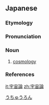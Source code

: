 ==Japanese==

===Etymology===
{{wikipedia|lang=ja}}
{{ja-kanjitab|う|ちゅう|yomi=o|ろん}}
{{suffix|宇宙|tr1=[[uchū]]|t1=[[cosmos]]; [[universe]]|論|tr2=[[ron]]|t2=[[theory]]|lang=ja|sort=うちゅうろん}}

===Pronunciation===
{{ja-pron|うちゅうろん|acc=2|acc_ref=NHK,DJR|y=ko}}

===Noun===
{{ja-noun|うちゅうろん|hhira=うちうろん}}

# [[cosmology]]

===References===
<references/>

[[Category:ja:Cosmology|うちゅうろん]]

[[it:宇宙論]]
[[zh:宇宙論]]